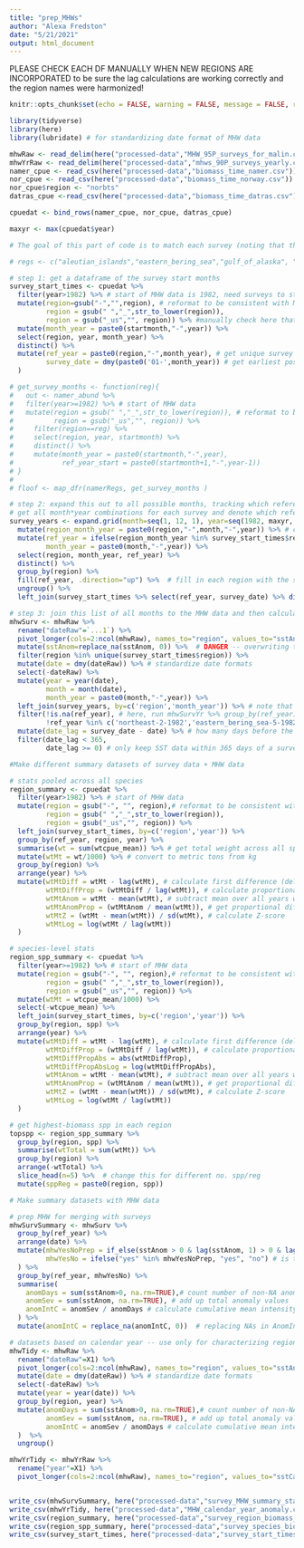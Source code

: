 ```yaml
---
title: "prep_MHWs"
author: "Alexa Fredston"
date: "5/21/2021"
output: html_document
---
```


PLEASE CHECK EACH DF MANUALLY WHEN NEW REGIONS ARE INCORPORATED to be sure the lag calculations are working correctly and the region names were harmonized!

```r
knitr::opts_chunk$set(echo = FALSE, warning = FALSE, message = FALSE, results=FALSE, eval=TRUE)
```

```r
library(tidyverse)
library(here)
library(lubridate) # for standardizing date format of MHW data
```

```r
mhwRaw <- read_delim(here("processed-data","MHW_95P_surveys_for_malin.csv"), ";") # file from Thomas - download and move to processed-data folder
mhwYrRaw <- read_delim(here("processed-data","mhws_90P_surveys_yearly.csv"), ";") 
namer_cpue <- read_csv(here("processed-data","biomass_time_namer.csv"))
nor_cpue <- read_csv(here("processed-data","biomass_time_norway.csv"))
nor_cpue$region <- "norbts"
datras_cpue <-read_csv(here("processed-data","biomass_time_datras.csv")) %>% mutate(region = gsub("-","_",str_to_lower(region))) # starting to prep names for harmonization with MHW data

cpuedat <- bind_rows(namer_cpue, nor_cpue, datras_cpue)

maxyr <- max(cpuedat$year)
```

```r
# The goal of this part of code is to match each survey (noting that they start at different times of year in different regions, and don't all happen each year) to MHW data from only the 365 days preceding the survey in that region. It took me some time to hammer out this solution (and needed help from @GracoRoza and @KivaOken) and it could probably be rewritten to be shorter.

# regs <- c("aleutian_islands","eastern_bering_sea","gulf_of_alaska", "gulf_of_mexico","northeast","scotian_shelf","southeast","west_coast")

# step 1: get a dataframe of the survey start months
survey_start_times <- cpuedat %>%
  filter(year>1982) %>% # start of MHW data is 1982, need surveys to start Jan 1983 or later 
  mutate(region=gsub("-","",region), # reformat to be consistent with MHW region IDs
         region = gsub(" ","_",str_to_lower(region)), 
         region = gsub("_us","", region)) %>% #manually check here that all region names are harmonized!
  mutate(month_year = paste0(startmonth,"-",year)) %>%
  select(region, year, month_year) %>%
  distinct() %>%
  mutate(ref_year = paste0(region,"-",month_year), # get unique survey identifier
         survey_date = dmy(paste0('01-',month_year)) # get earliest possible survey start date
  )

# get_survey_months <- function(reg){
#   out <- namer_abund %>% 
#   filter(year>=1982) %>% # start of MHW data
#   mutate(region = gsub(" ","_",str_to_lower(region)), # reformat to be consistent with MHW region IDs
#          region = gsub("_us","", region)) %>% 
#     filter(region==reg) %>% 
#     select(region, year, startmonth) %>% 
#     distinct() %>% 
#     mutate(month_year = paste0(startmonth,"-",year),
#            ref_year_start = paste0(startmonth+1,"-",year-1))
# }
# 
# floof <- map_dfr(namerRegs, get_survey_months )

# step 2: expand this out to all possible months, tracking which reference year they belong to
# get all month*year combinations for each survey and denote which reference year (12-month period custom to each region based on when survey began) each belongs to 
survey_years <- expand.grid(month=seq(1, 12, 1), year=seq(1982, maxyr, 1), region=unique(survey_start_times$region)) %>% # get a factorial combo of every possible month*year; have to start in 1982 even though we can't use surveys before 1983 because we need to match to env data from 1982
  mutate(region_month_year = paste0(region,"-",month,"-",year)) %>% # create unique identifier
  mutate(ref_year = ifelse(region_month_year %in% survey_start_times$ref_year, region_month_year, NA),
         month_year = paste0(month,"-",year)) %>% 
  select(region, month_year, ref_year) %>% 
  distinct() %>% 
  group_by(region) %>% 
  fill(ref_year, .direction="up") %>%  # fill in each region with the survey to which env data from each month*year should correspond
  ungroup() %>% 
  left_join(survey_start_times %>% select(ref_year, survey_date) %>% distinct(), by="ref_year") # add back in the survey start dates now that we've isolated the months of interest for temperature

# step 3: join this list of all months to the MHW data and then calculate statistics based on survey-years 
mhwSurv <- mhwRaw %>% 
  rename("dateRaw"=`...1`) %>% 
  pivot_longer(cols=2:ncol(mhwRaw), names_to="region", values_to="sstAnom") %>% # convert to "long" format
  mutate(sstAnom=replace_na(sstAnom, 0)) %>%  # DANGER -- overwriting the data Thomas sent to convert NAs ("no MHW") to zeros to properly account for them 
  filter(region %in% unique(survey_start_times$region)) %>% 
  mutate(date = dmy(dateRaw)) %>% # standardize date formats
  select(-dateRaw) %>% 
  mutate(year = year(date),
         month = month(date),
         month_year = paste0(month,"-",year)) %>% 
  left_join(survey_years, by=c('region','month_year')) %>% # note that because this is a left_join, and the mhw data starts at 1982, sometimes a ref_year is matched with many years of data preceding the survey -- this is corrected below when we keep only dates a certain lag value before the survey
  filter(!is.na(ref_year), # here, run mhwSurvYr %>% group_by(ref_year) %>% summarise(n=length(sstAnom)), and confirm that they are all at least 365 rows long. If not (i.e., if there were 1982 surveys we now need to filter out), filter out on next line
         !ref_year %in% c('northeast-2-1982','eastern_bering_sea-5-1982','scotian_shelf-6-1982')) %>% 
  mutate(date_lag = survey_date - date) %>% # how many days before the survey was the SST observation?
  filter(date_lag < 365,
         date_lag >= 0) # only keep SST data within 365 days of a survey for each region
```


```r
#Make different summary datasets of survey data + MHW data

# stats pooled across all species 
region_summary <- cpuedat %>% 
  filter(year>1982) %>% # start of MHW data
  mutate(region = gsub("-", "", region),# reformat to be consistent with MHW region IDs
         region = gsub(" ","_",str_to_lower(region)), 
         region = gsub("_us","", region)) %>% 
  left_join(survey_start_times, by=c('region','year')) %>% 
  group_by(ref_year, region, year) %>% 
  summarise(wt = sum(wtcpue_mean)) %>% # get total weight across all species for the region*year
  mutate(wtMt = wt/1000) %>% # convert to metric tons from kg
  group_by(region) %>% 
  arrange(year) %>% 
  mutate(wtMtDiff = wtMt - lag(wtMt), # calculate first difference (delta from last year surveyed--not always a one-year lag though!)
         wtMtDiffProp = (wtMtDiff / lag(wtMt)), # calculate proportional change
         wtMtAnom = wtMt - mean(wtMt), # subtract mean over all years within the region
         wtMtAnomProp = (wtMtAnom / mean(wtMt)), # get proportional difference of anomaly relative to mean
         wtMtZ = (wtMt - mean(wtMt)) / sd(wtMt), # calculate Z-score
         wtMtLog = log(wtMt / lag(wtMt))
  ) 

# species-level stats
region_spp_summary <- cpuedat %>% 
  filter(year>=1982) %>% # start of MHW data
  mutate(region = gsub("-", "", region),# reformat to be consistent with MHW region IDs
         region = gsub(" ","_",str_to_lower(region)), 
         region = gsub("_us","", region)) %>% 
  mutate(wtMt = wtcpue_mean/1000) %>% 
  select(-wtcpue_mean) %>% 
  left_join(survey_start_times, by=c('region','year')) %>% 
  group_by(region, spp) %>% 
  arrange(year) %>% 
  mutate(wtMtDiff = wtMt - lag(wtMt), # calculate first difference (delta from last year; will be 3 years ago in WCTRI)
         wtMtDiffProp = (wtMtDiff / lag(wtMt)), # calculate proportional change
         wtMtDiffPropAbs = abs(wtMtDiffProp), 
         wtMtDiffPropAbsLog = log(wtMtDiffPropAbs),
         wtMtAnom = wtMt - mean(wtMt), # subtract mean over all years within the region
         wtMtAnomProp = (wtMtAnom / mean(wtMt)), # get proportional difference of anomaly relative to mean
         wtMtZ = (wtMt - mean(wtMt)) / sd(wtMt), # calculate Z-score
         wtMtLog = log(wtMt / lag(wtMt))
  ) 

# get highest-biomass spp in each region 
topspp <- region_spp_summary %>% 
  group_by(region, spp) %>% 
  summarise(wtTotal = sum(wtMt)) %>% 
  group_by(region) %>% 
  arrange(-wtTotal) %>% 
  slice_head(n=5) %>%  # change this for different no. spp/reg
  mutate(sppReg = paste0(region, spp))
```

```r
# Make summary datasets with MHW data

# prep MHW for merging with surveys
mhwSurvSummary <- mhwSurv %>% 
  group_by(ref_year) %>% 
  arrange(date) %>% 
  mutate(mhwYesNoPrep = if_else(sstAnom > 0 & lag(sstAnom, 1) > 0 & lag(sstAnom, 2) > 0 & lag(sstAnom, 3) > 0 & lag(sstAnom, 4) > 0, "yes","no"), # using the definition of a MHW event as five continuous days of elevated temperatures
         mhwYesNo = ifelse("yes" %in% mhwYesNoPrep, "yes", "no") # is there at least one 5-day MHW event in the year?
  ) %>% 
  group_by(ref_year, mhwYesNo) %>% 
  summarise(
    anomDays = sum(sstAnom>0, na.rm=TRUE),# count number of non-NA anomaly days 
    anomSev = sum(sstAnom, na.rm=TRUE), # add up total anomaly values
    anomIntC = anomSev / anomDays # calculate cumulative mean intensity for every region*year 
  ) %>% 
  mutate(anomIntC = replace_na(anomIntC, 0))  # replacing NAs in AnomIntC that came from dividing by 0 with 0s

# datasets based on calendar year -- use only for characterizing regional MHWs, not for comparing to trawl data -- BE CAREFUL ABOUT MERGING THE DATASETS GENERATED BELOW THIS LINE WITH THE SURVEYS!
mhwTidy <- mhwRaw %>% 
  rename("dateRaw"=X1) %>% 
  pivot_longer(cols=2:ncol(mhwRaw), names_to="region", values_to="sstAnom") %>% # convert to "long" format
  mutate(date = dmy(dateRaw)) %>% # standardize date formats
  select(-dateRaw) %>% 
  mutate(year = year(date)) %>% 
  group_by(region, year) %>% 
  mutate(anomDays = sum(sstAnom>0, na.rm=TRUE),# count number of non-NA anomaly days 
         anomSev = sum(sstAnom, na.rm=TRUE), # add up total anomaly values
         anomIntC = anomSev / anomDays # calculate cumulative mean intensity for every region*year 
  )  %>% 
  ungroup()

mhwYrTidy <- mhwYrRaw %>% 
  rename("year"=X1) %>% 
  pivot_longer(cols=2:ncol(mhwRaw), names_to="region", values_to="sstCalYrAnom") # convert to "long" format

```

```r

```

```r
write_csv(mhwSurvSummary, here("processed-data","survey_MHW_summary_stats.csv"))
write_csv(mhwYrTidy, here("processed-data","MHW_calendar_year_anomaly.csv"))
write_csv(region_summary, here("processed-data","survey_region_biomass_with_MHWs.csv"))
write_csv(region_spp_summary, here("processed-data","survey_species_biomass_with_MHWs.csv"))
write_csv(survey_start_times, here("processed-data","survey_start_times.csv"))

```